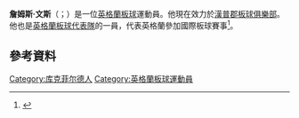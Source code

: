 {{expand|time=2015-07-10T14:46:59+00:00}}
'''詹姆斯·文斯'''（{{lang-en|James Vince}}；{{bd|1991年|3月14日}}）是一位[[英格蘭|英格蘭]][[板球|板球]]運動員。他現在效力於[[漢普郡板球俱樂部|漢普郡板球俱樂部]]。他也是[[英格蘭板球代表隊|英格蘭板球代表隊]]的一員，代表英格蘭參加國際板球賽事<ref name="ODI">{{cite web |url=http://www.espncricinfo.com/ci/engine/match/760889.html |title=England tour of Ireland, Only ODI: Ireland v England at Dublin, May 8, 2015 |accessdate=8 May 2015 |work=ESPN Cricinfo |archive-date=2017-07-03 |archive-url=https://web.archive.org/web/20170703014329/http://www.espncricinfo.com/ci/engine/match/760889.html |dead-url=no }}</ref>。

==參考資料==
{{Reflist}}

{{DEFAULTSORT:Vince, James}}
[[Category:库克菲尔德人|Category:库克菲尔德人]]
[[Category:英格蘭板球運動員|Category:英格蘭板球運動員]]

{{Sport-bio-stub}}